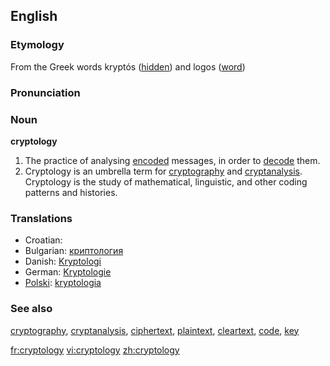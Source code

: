 ==English==

===Etymology===
From the Greek words kryptós ([[hidden]]) and logos ([[word]])

===Pronunciation===

===Noun===
'''cryptology'''

# The practice of analysing [[encode|encoded]] messages, in order to [[decode]] them.
# Cryptology is an umbrella term for [[cryptography]] and [[cryptanalysis]]. Cryptology is the study of mathematical, linguistic, and other coding patterns and histories.

===Translations===
{{rfc-level|Translations at L3+ (AutoFormat would have corrected level of Translations)}}
*Croatian: {{t|hr|kriptologija|f}}
*Bulgarian: [[криптология]] {{f}}
*Danish: [[Kryptologi]]
*German: [[Kryptologie]] {{f}}
*[[Polski]]: [[kryptologia]] {{f}}

===See also===
[[cryptography]], [[cryptanalysis]], [[ciphertext]], [[plaintext]], [[cleartext]], [[code]], [[key]]

[[fr:cryptology]]
[[vi:cryptology]]
[[zh:cryptology]]